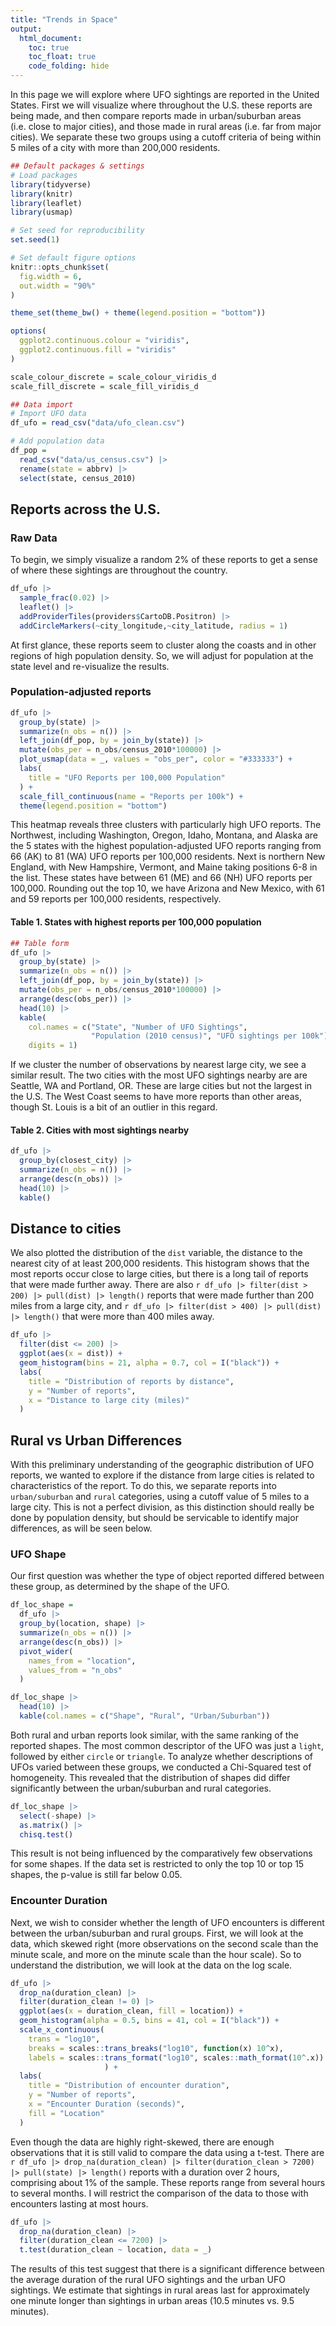 ```yaml
---
title: "Trends in Space"
output: 
  html_document:
    toc: true
    toc_float: true
    code_folding: hide
---
```


In this page we will explore where UFO sightings are reported in the United States. First we will visualize where throughout the U.S. these reports are being made, and then compare reports made in urban/suburban areas (i.e. close to major cities), and those made in rural areas (i.e. far from major cities). We separate these two groups using a cutoff criteria of being within 5 miles of a city with more than 200,000 residents.

```r
## Default packages & settings
# Load packages
library(tidyverse)
library(knitr)
library(leaflet)
library(usmap)

# Set seed for reproducibility
set.seed(1)

# Set default figure options
knitr::opts_chunk$set(
  fig.width = 6,
  out.width = "90%"
)

theme_set(theme_bw() + theme(legend.position = "bottom"))

options(
  ggplot2.continuous.colour = "viridis",
  ggplot2.continuous.fill = "viridis"
)

scale_colour_discrete = scale_colour_viridis_d
scale_fill_discrete = scale_fill_viridis_d

## Data import
# Import UFO data
df_ufo = read_csv("data/ufo_clean.csv")

# Add population data
df_pop = 
  read_csv("data/us_census.csv") |>
  rename(state = abbrv) |> 
  select(state, census_2010)
```

## Reports across the U.S.
### Raw Data
To begin, we simply visualize a random 2% of these reports to get a sense of where these sightings are throughout the country.

```r
df_ufo |> 
  sample_frac(0.02) |> 
  leaflet() |> 
  addProviderTiles(providers$CartoDB.Positron) |> 
  addCircleMarkers(~city_longitude,~city_latitude, radius = 1) 
```


At first glance, these reports seem to cluster along the coasts and in other regions of high population density. So, we will adjust for population at the state level and re-visualize the results.

### Population-adjusted reports
```r
df_ufo |> 
  group_by(state) |> 
  summarize(n_obs = n()) |> 
  left_join(df_pop, by = join_by(state)) |> 
  mutate(obs_per = n_obs/census_2010*100000) |> 
  plot_usmap(data = _, values = "obs_per", color = "#333333") +
  labs(
    title = "UFO Reports per 100,000 Population"
  ) + 
  scale_fill_continuous(name = "Reports per 100k") +
  theme(legend.position = "bottom") 
```

This heatmap reveals three clusters with particularly high UFO reports. The Northwest, including Washington, Oregon, Idaho, Montana, and Alaska are the 5 states with the highest population-adjusted UFO reports ranging from 66 (AK) to 81 (WA) UFO reports per 100,000 residents. Next is northern New England, with New Hampshire, Vermont, and Maine taking positions 6-8 in the list. These states have between 61 (ME) and 66 (NH) UFO reports per 100,000. Rounding out the top 10, we have Arizona and New Mexico, with 61 and 59 reports per 100,000 residents, respectively.

#### Table 1. States with highest reports per 100,000 population
```r
## Table form
df_ufo |> 
  group_by(state) |> 
  summarize(n_obs = n()) |> 
  left_join(df_pop, by = join_by(state)) |> 
  mutate(obs_per = n_obs/census_2010*100000) |> 
  arrange(desc(obs_per)) |> 
  head(10) |> 
  kable(
    col.names = c("State", "Number of UFO Sightings",
                  "Population (2010 census)", "UFO sightings per 100k"),
    digits = 1)
```


If we cluster the number of observations by nearest large city, we see a similar result. The two cities with the most UFO sightings nearby are are Seattle, WA and Portland, OR. These are large cities but not the largest in the U.S. The West Coast seems to have more reports than other areas, though St. Louis is a bit of an outlier in this regard.

#### Table 2. Cities with most sightings nearby
```r
df_ufo |> 
  group_by(closest_city) |> 
  summarize(n_obs = n()) |> 
  arrange(desc(n_obs)) |> 
  head(10) |> 
  kable()
```

## Distance to cities
We also plotted the distribution of the `dist` variable, the distance to the nearest city of at least 200,000 residents. This histogram shows that the most reports occur close to large cities, but there is a long tail of reports that were made further away. There are also `r df_ufo |> filter(dist > 200) |> pull(dist) |> length()` reports that were made further than 200 miles from a large city, and `r df_ufo |> filter(dist > 400) |> pull(dist) |> length()` that were more than 400 miles away. 

```r
df_ufo |> 
  filter(dist <= 200) |> 
  ggplot(aes(x = dist)) +
  geom_histogram(bins = 21, alpha = 0.7, col = I("black")) +
  labs(
    title = "Distribution of reports by distance",
    y = "Number of reports",
    x = "Distance to large city (miles)"
  ) 
```


## Rural vs Urban Differences
With this preliminary understanding of the geographic distribution of UFO reports, we wanted to explore if the distance from large cities is related to characteristics of the report. To do this, we separate reports into `urban/suburban` and `rural` categories, using a cutoff value of 5 miles  to a large city. This is not a perfect division, as this distinction should really be done by population density, but should be servicable to identify major differences, as will be seen below.

### UFO Shape
Our first question was whether the type of object reported differed between these group, as determined by the shape of the UFO.
```r
df_loc_shape = 
  df_ufo |> 
  group_by(location, shape) |> 
  summarize(n_obs = n()) |> 
  arrange(desc(n_obs)) |> 
  pivot_wider(
    names_from = "location",
    values_from = "n_obs"
  ) 

df_loc_shape |> 
  head(10) |> 
  kable(col.names = c("Shape", "Rural", "Urban/Suburban"))
```

Both rural and urban reports look similar, with the same ranking of the reported shapes. The most common descriptor of the UFO was just a `light`, followed by either `circle` or `triangle`. To analyze whether descriptions of UFOs varied between these groups, we conducted a Chi-Squared test of homogeneity. This revealed that the distribution of shapes did differ significantly between the urban/suburban and rural categories. 

```r
df_loc_shape |> 
  select(-shape) |> 
  as.matrix() |> 
  chisq.test() 
```

This result is not being influenced by the comparatively few observations for some shapes. If the data set is restricted to only the top 10 or top 15 shapes, the p-value is still far below 0.05.

### Encounter Duration
Next, we wish to consider whether the length of UFO encounters is different between the urban/suburban and rural groups. First, we will look at the data, which skewed right (more observations on the second scale than the minute scale, and more on the minute scale than the hour scale). So to understand the distribution, we will look at the data on the log scale.

```r
df_ufo |> 
  drop_na(duration_clean) |> 
  filter(duration_clean != 0) |>
  ggplot(aes(x = duration_clean, fill = location)) +
  geom_histogram(alpha = 0.5, bins = 41, col = I("black")) +
  scale_x_continuous(
    trans = "log10",
    breaks = scales::trans_breaks("log10", function(x) 10^x),
    labels = scales::trans_format("log10", scales::math_format(10^.x))
                     ) +
  labs(
    title = "Distribution of encounter duration",
    y = "Number of reports",
    x = "Encounter Duration (seconds)",
    fill = "Location"
  )
```

Even though the data are highly right-skewed, there are enough observations that it is still valid to compare the data using a t-test. There are `r df_ufo |> drop_na(duration_clean) |> filter(duration_clean > 7200) |> pull(state) |> length()` reports with a duration over 2 hours, comprising about 1% of the sample. These reports range from several hours to several months. I will restrict the comparison of the data to those with encounters lasting at most hours.

```r
df_ufo |> 
  drop_na(duration_clean) |> 
  filter(duration_clean <= 7200) |> 
  t.test(duration_clean ~ location, data = _)
```

The results of this test suggest that there is a significant difference between the average duration of the rural UFO sightings and the urban UFO sightings. We estimate that sightings in rural areas last for approximately one minute longer than sightings in urban areas (10.5 minutes vs. 9.5 minutes).

<div class="tocify-extend-page" data-unique="tocify-extend-page" style="height: 0;"></div>